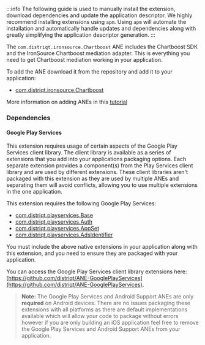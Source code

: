 
:::info
The following guide is used to manually install the extension, download dependencies and update the application descriptor. We highly recommend installing extensions using `apm`. Using `apm` will automate the installation and automatically handle updates and dependencies along with greatly simplifying the application descriptor generation.
:::



The `com.distriqt.ironsource.Chartboost` ANE includes the Chartboost SDK and the IronSource Chartboost mediation adapter. This is everything you need to get Chartboost mediation working in your application.

To add the ANE download it from the repository and add it to your application:

- [com.distriqt.ironsource.Chartboost](https://github.com/distriqt/ANE-IronSource/raw/master/lib/chartboost/com.distriqt.ironsource.Chartboost.ane)


More information on adding ANEs in this [tutorial](/docs/tutorials/getting-started)

### Dependencies

#### Google Play Services

This extension requires usage of certain aspects of the Google Play Services client library.
The client library is available as a series of extensions that you add into your applications packaging options.
Each separate extension provides a component(s) from the Play Services client library and are used by different extensions.
These client libraries aren't packaged with this extension as they are used by multiple ANEs and separating them
will avoid conflicts, allowing you to use multiple extensions in the one application.

This extension requires the following Google Play Services:

- [com.distriqt.playservices.Base](https://github.com/distriqt/ANE-GooglePlayServices/raw/master/lib/com.distriqt.playservices.Base.ane)
- [com.distriqt.playservices.Auth](https://github.com/distriqt/ANE-GooglePlayServices/raw/master/lib/com.distriqt.playservices.Auth.ane)
- [com.distriqt.playservices.AppSet](https://github.com/distriqt/ANE-GooglePlayServices/raw/master/lib/com.distriqt.playservices.AppSet.ane)
- [com.distriqt.playservices.AdsIdentifier](https://github.com/distriqt/ANE-GooglePlayServices/raw/master/lib/com.distriqt.playservices.AdsIdentifier.ane)

You must include the above native extensions in your application along with this extension,
and you need to ensure they are packaged with your application.

You can access the Google Play Services client library extensions here:
[https://github.com/distriqt/ANE-GooglePlayServices](https://github.com/distriqt/ANE-GooglePlayServices).

> **Note:** The Google Play Services and Android Support ANEs are only **required** on Android devices.
> There are no issues packaging these extensions with all platforms as there are default implementations available which will allow your code to package without errors however if you are only building an iOS application feel free to remove the Google Play Services and Android Support ANEs from your application.

